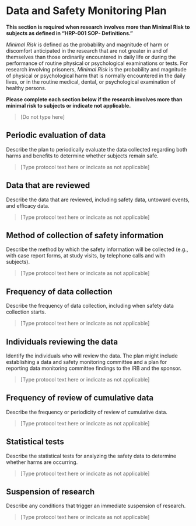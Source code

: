 # Data and Safety Monitoring Plan

::: {.instr_box .rmdnote}

**This section is required when research involves more than Minimal
Risk to subjects as defined in "HRP-001 SOP- Definitions."**

*Minimal Risk* is defined as the probability and magnitude of harm or discomfort anticipated in the research that are not greater in and of themselves than those ordinarily encountered in daily life or during the performance of routine physical or psychological examinations or tests. 
For research involving prisoners, *Minimal Risk* is the probability and magnitude of physical or psychological harm that is normally encountered in the daily lives, or in the routine medical, dental, or psychological examination of healthy persons.

**Please complete each section below if the research involves more
than minimal risk to subjects or indicate not applicable.**

:::

> [Do not type here]

## Periodic evaluation of data

::: {.instr_box .rmdnote}

Describe the plan to periodically evaluate the data collected regarding both harms and benefits to determine whether subjects remain safe.

:::

> [Type protocol text here or indicate as not applicable]

## Data that are reviewed

::: {.instr_box .rmdnote}

Describe the data that are reviewed, including safety data, untoward events, and efficacy data.

:::

> [Type protocol text here or indicate as not applicable]

## Method of collection of safety information

::: {.instr_box .rmdnote}

Describe the method by which the safety information will be collected (e.g., with case report forms, at study visits, by telephone calls and with subjects).

:::

> [Type protocol text here or indicate as not applicable]

## Frequency of data collection

::: {.instr_box .rmdnote}

Describe the frequency of data collection, including when safety data collection starts.

:::

> [Type protocol text here or indicate as not applicable]

## Individuals reviewing the data

::: {.instr_box .rmdnote}

Identify the individuals who will review the data. The plan might include establishing a data and safety monitoring committee and a plan for reporting data monitoring committee findings to the IRB and the sponsor.

:::

> [Type protocol text here or indicate as not applicable]

## Frequency of review of cumulative data

::: {.instr_box .rmdnote}

Describe the frequency or periodicity of review of cumulative data.

:::

> [Type protocol text here or indicate as not applicable]

## Statistical tests

::: {.instr_box .rmdnote}

Describe the statistical tests for analyzing the safety data to determine whether harms are occurring.

:::

> [Type protocol text here or indicate as not applicable]

## Suspension of research

::: {.instr_box .rmdnote}

Describe any conditions that trigger an immediate suspension of research.

:::

> [Type protocol text here or indicate as not applicable]